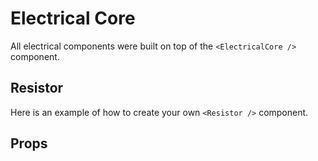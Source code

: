 

<Meta title='Basic/Electrical Core' component={ElectricalCore} />

# Electrical Core

All electrical components were built on top of the `<ElectricalCore />` component.

## Resistor

Here is an example of how to create your own `<Resistor />` component.

<Canvas>
  <Story name='Resistor Core'>
    <ElectricalCore
      symbol={ResistorSVG}
      type='Resistor'
      label={{
        name: 'R1',
        value: '10k',
        unit: 'Ω',
        position: { x: 50, y: -25 },
      }}
      ports={[
        { type: 'hybrid', position: { x: 0, y: 0.5 } },
        { type: 'hybrid', position: { x: 1, y: 0.5 } },
      ]}
    />
  </Story>
</Canvas>

## Props

<ArgsTable of={ElectricalCore} />
